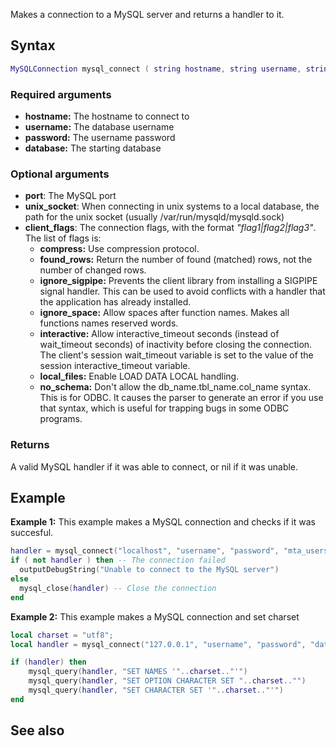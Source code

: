 <pageclass class="#AA7592" subcaption="MTA-MySQL Module"></pageclass>

{{ModuleFunction|MTA-MySQL}}
Makes a connection to a MySQL server and returns a handler to it.

==Syntax==
<syntaxhighlight lang="lua">
MySQLConnection mysql_connect ( string hostname, string username, string password, string database, [ int port=3306, string unix_socket=nil, string client_flags=""] )
</syntaxhighlight>
===Required arguments===
* '''hostname:''' The hostname to connect to
* '''username:''' The database username
* '''password:''' The username password
* '''database:''' The starting database

===Optional arguments===
{{OptionalArg}}
* '''port''': The MySQL port
* '''unix_socket''': When connecting in unix systems to a local database, the path for the unix socket (usually /var/run/mysqld/mysqld.sock)
* '''client_flags''': The connection flags, with the format ''"flag1|flag2|flag3"''. The list of flags is:
** '''compress:''' Use compression protocol.
** '''found_rows:''' Return the number of found (matched) rows, not the number of changed rows.
** '''ignore_sigpipe:''' Prevents the client library from installing a SIGPIPE  signal handler. This can be used to avoid conflicts with a handler that the application has already installed.
** '''ignore_space:''' Allow spaces after function names. Makes all functions names reserved words.
** '''interactive:''' Allow interactive_timeout seconds (instead of wait_timeout seconds) of inactivity before closing the connection. The client's session wait_timeout  variable is set to the value of the session interactive_timeout variable.
** '''local_files:''' Enable LOAD DATA LOCAL handling.
** '''no_schema:''' Don't allow the db_name.tbl_name.col_name  syntax. This is for ODBC. It causes the parser to generate an error if you use that syntax, which is useful for trapping bugs in some ODBC programs.

===Returns===
A valid MySQL handler if it was able to connect, or nil if it was unable.

==Example==
'''Example 1:''' This example makes a MySQL connection and checks if it was succesful.
<syntaxhighlight lang="lua">
handler = mysql_connect("localhost", "username", "password", "mta_users") -- Establish the connection
if ( not handler ) then -- The connection failed
  outputDebugString("Unable to connect to the MySQL server")
else
  mysql_close(handler) -- Close the connection
end
</syntaxhighlight>
'''Example 2:''' This example makes a MySQL connection and set charset
<syntaxhighlight lang="lua">
local charset = "utf8";
local handler = mysql_connect("127.0.0.1", "username", "password", "database", 3306, "/var/lib/libmysqlclient.so.15", "")

if (handler) then
	mysql_query(handler, "SET NAMES '"..charset.."'")
	mysql_query(handler, "SET OPTION CHARACTER SET "..charset.."")
	mysql_query(handler, "SET CHARACTER SET '"..charset.."'")
end
</syntaxhighlight>

==See also==
{{Modules/MTA-MySQL/Handler_functions}}